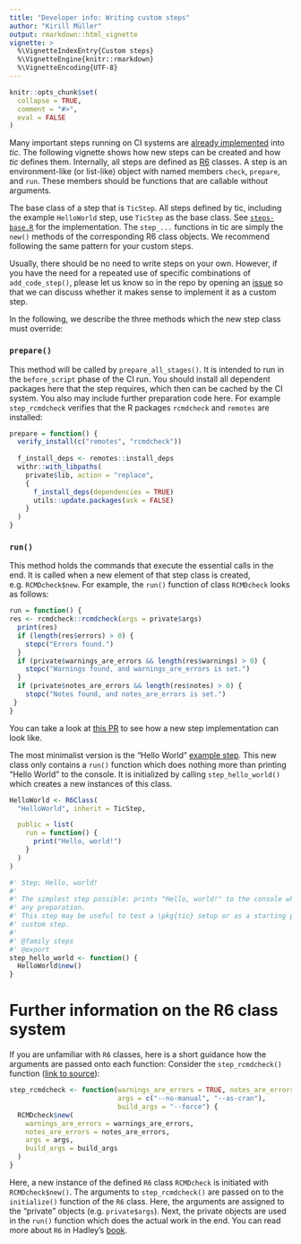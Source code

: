 ```yaml
---
title: "Developer info: Writing custom steps"
author: "Kirill Müller"
output: rmarkdown::html_vignette
vignette: >
  %\VignetteIndexEntry{Custom steps}
  %\VignetteEngine{knitr::rmarkdown}
  %\VignetteEncoding{UTF-8}
---
```


```r
knitr::opts_chunk$set(
  collapse = TRUE,
  comment = "#>",
  eval = FALSE
)
```

Many important steps running on CI systems are [already implemented](tic.html#steps) into *tic*.
The following vignette shows how new steps can be created and how *tic* defines them.
Internally, all steps are defined as [R6](https://github.com/wch/R6) classes.
A step is an environment-like (or list-like) object with named members `check`, `prepare`, and `run`.
These members should be functions that are callable without arguments.

The base class of a step that is `TicStep`.
All steps defined by tic, including the example `HelloWorld` step, use `TicStep` as the base class.
See [`steps-base.R`](https://github.com/ropenscilabs/tic/blob/master/R/steps-base.R) for the implementation.
The `step_...` functions in tic are simply the `new()` methods of the corresponding R6 class objects.
We recommend following the same pattern for your custom steps.

Usually, there should be no need to write steps on your own. 
However, if you have the need for a repeated use of specific combinations of `add_code_step()`, please let us know so in the repo by opening an [issue](https://github.com/ropenscilabs/tic/issues) so that we can discuss whether it makes sense to implement it as a custom step.

In the following, we describe the three methods which the new step class must override:

### `prepare()`

This method will be called by `prepare_all_stages()`.
It is intended to run in the `before_script` phase of the CI run.
You should install all dependent packages here that the step requires, which then can be cached by the CI system.
You also may include further preparation code here.
For example `step_rcmdcheck` verifies that the R packages `rcmdcheck` and `remotes` are installed:

```r
prepare = function() {
  verify_install(c("remotes", "rcmdcheck"))
  
  f_install_deps <- remotes::install_deps
  withr::with_libpaths(
    private$lib, action = "replace",
    {
      f_install_deps(dependencies = TRUE)
      utils::update.packages(ask = FALSE)
    }
  )
}
```

### `run()`

This method holds the commands that execute the essential calls in the end.
It is called when a new element of that step class is created, e.g. `RCMDcheck$new`.
For example, the `run()` function of class `RCMDcheck` looks as follows:

```r
run = function() {
res <- rcmdcheck::rcmdcheck(args = private$args)
  print(res)
  if (length(res$errors) > 0) {
    stopc("Errors found.")
  }
  if (private$warnings_are_errors && length(res$warnings) > 0) {
    stopc("Warnings found, and warnings_are_errors is set.")
  }
  if (private$notes_are_errors && length(res$notes) > 0) {
    stopc("Notes found, and notes_are_errors is set.")
 }
}
```

You can take a look at [this PR](https://github.com/ropenscilabs/tic/pull/75/files) to see how a new step implementation can look like.

The most minimalist version is the "Hello World" [example step](https://github.com/ropenscilabs/tic/blob/master/R/steps-base.R).
This new class only contains a `run()` function which does nothing more than printing "Hello World" to the console.
It is initialized by calling `step_hello_world()` which creates a new instances of this class.

```r
HelloWorld <- R6Class(
  "HelloWorld", inherit = TicStep,

  public = list(
    run = function() {
      print("Hello, world!")
    }
  )
)

#' Step: Hello, world!
#'
#' The simplest step possible: prints "Hello, world!" to the console when run, does not require
#' any preparation.
#' This step may be useful to test a \pkg{tic} setup or as a starting point when implementing a
#' custom step.
#'
#' @family steps
#' @export
step_hello_world <- function() {
  HelloWorld$new()
}
```

# Further information on the R6 class system

If you are unfamiliar with `R6` classes, here is a short guidance how the arguments are passed onto each function:
Consider the `step_rcmdcheck()` function ([link to source](https://github.com/ropenscilabs/tic/blob/master/R/steps-rcmdcheck.R)):

```r
step_rcmdcheck <- function(warnings_are_errors = TRUE, notes_are_errors = FALSE,
                           args = c("--no-manual", "--as-cran"),
                           build_args = "--force") {
  RCMDcheck$new(
    warnings_are_errors = warnings_are_errors,
    notes_are_errors = notes_are_errors,
    args = args,
    build_args = build_args
  )
}
```

Here, a new instance of the defined `R6` class `RCMDcheck` is initiated with `RCMDcheck$new()`.
The arguments to `step_rcmdcheck()` are passed on to the `initialize()` function of the `R6` class.
Here, the arguments are assigned to the "private" objects (e.g. `private$args`).
Next, the private objects are used in the `run()` function which does the actual work in the end.
You can read more about `R6` in Hadley's [book](https://adv-r.hadley.nz/r6.html).
